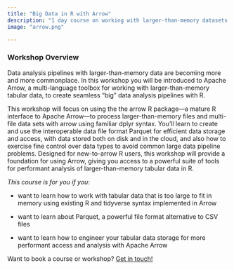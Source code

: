 ```yaml
---
title: "Big Data in R with Arrow"
description: "1 day course on working with larger-than-memory datasets in R"
image: "arrow.png"

---
```


### Workshop Overview

Data analysis pipelines with larger-than-memory data are becoming more and more 
commonplace. In this workshop you will be introduced to Apache Arrow, a 
multi-language toolbox for working with larger-than-memory tabular data, 
to create seamless “big” data analysis pipelines with R.

This workshop will focus on using the the arrow R package—a mature R interface 
to Apache Arrow—to process larger-than-memory files and multi-file data sets 
with arrow using familiar dplyr syntax. You’ll learn to create and use the 
interoperable data file format Parquet for efficient data storage and access, 
with data stored both on disk and in the cloud, and also how to exercise fine
control over data types to avoid common large data pipeline problems. Designed
for new-to-arrow R users, this workshop will provide a foundation for using 
Arrow, giving you access to a powerful suite of tools for performant analysis of
larger-than-memory tabular data in R.

*This course is for you if you:*
  
-   want to learn how to work with tabular data that is too large to fit in memory using existing R and tidyverse syntax implemented in Arrow

-   want to learn about Parquet, a powerful file format alternative to CSV files

-   want to learn how to engineer your tabular data storage for more performant access and analysis with Apache Arrow

Want to book a course or workshop?  [Get in touch!](../../contact.qmd)